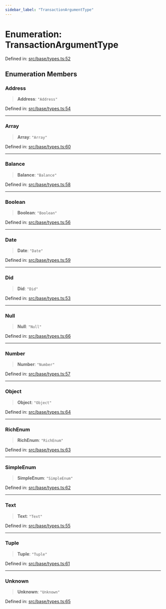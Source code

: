 ```yaml
---
sidebar_label: "TransactionArgumentType"
---
```


# Enumeration: TransactionArgumentType

Defined in: [src/base/types.ts:52](https://github.com/PolymeshAssociation/polymesh-sdk/blob/bee6a2fe7a8ce5db42a6982e793782182cde2153/src/base/types.ts#L52)

## Enumeration Members

### Address

> **Address**: `"Address"`

Defined in: [src/base/types.ts:54](https://github.com/PolymeshAssociation/polymesh-sdk/blob/bee6a2fe7a8ce5db42a6982e793782182cde2153/src/base/types.ts#L54)

***

### Array

> **Array**: `"Array"`

Defined in: [src/base/types.ts:60](https://github.com/PolymeshAssociation/polymesh-sdk/blob/bee6a2fe7a8ce5db42a6982e793782182cde2153/src/base/types.ts#L60)

***

### Balance

> **Balance**: `"Balance"`

Defined in: [src/base/types.ts:58](https://github.com/PolymeshAssociation/polymesh-sdk/blob/bee6a2fe7a8ce5db42a6982e793782182cde2153/src/base/types.ts#L58)

***

### Boolean

> **Boolean**: `"Boolean"`

Defined in: [src/base/types.ts:56](https://github.com/PolymeshAssociation/polymesh-sdk/blob/bee6a2fe7a8ce5db42a6982e793782182cde2153/src/base/types.ts#L56)

***

### Date

> **Date**: `"Date"`

Defined in: [src/base/types.ts:59](https://github.com/PolymeshAssociation/polymesh-sdk/blob/bee6a2fe7a8ce5db42a6982e793782182cde2153/src/base/types.ts#L59)

***

### Did

> **Did**: `"Did"`

Defined in: [src/base/types.ts:53](https://github.com/PolymeshAssociation/polymesh-sdk/blob/bee6a2fe7a8ce5db42a6982e793782182cde2153/src/base/types.ts#L53)

***

### Null

> **Null**: `"Null"`

Defined in: [src/base/types.ts:66](https://github.com/PolymeshAssociation/polymesh-sdk/blob/bee6a2fe7a8ce5db42a6982e793782182cde2153/src/base/types.ts#L66)

***

### Number

> **Number**: `"Number"`

Defined in: [src/base/types.ts:57](https://github.com/PolymeshAssociation/polymesh-sdk/blob/bee6a2fe7a8ce5db42a6982e793782182cde2153/src/base/types.ts#L57)

***

### Object

> **Object**: `"Object"`

Defined in: [src/base/types.ts:64](https://github.com/PolymeshAssociation/polymesh-sdk/blob/bee6a2fe7a8ce5db42a6982e793782182cde2153/src/base/types.ts#L64)

***

### RichEnum

> **RichEnum**: `"RichEnum"`

Defined in: [src/base/types.ts:63](https://github.com/PolymeshAssociation/polymesh-sdk/blob/bee6a2fe7a8ce5db42a6982e793782182cde2153/src/base/types.ts#L63)

***

### SimpleEnum

> **SimpleEnum**: `"SimpleEnum"`

Defined in: [src/base/types.ts:62](https://github.com/PolymeshAssociation/polymesh-sdk/blob/bee6a2fe7a8ce5db42a6982e793782182cde2153/src/base/types.ts#L62)

***

### Text

> **Text**: `"Text"`

Defined in: [src/base/types.ts:55](https://github.com/PolymeshAssociation/polymesh-sdk/blob/bee6a2fe7a8ce5db42a6982e793782182cde2153/src/base/types.ts#L55)

***

### Tuple

> **Tuple**: `"Tuple"`

Defined in: [src/base/types.ts:61](https://github.com/PolymeshAssociation/polymesh-sdk/blob/bee6a2fe7a8ce5db42a6982e793782182cde2153/src/base/types.ts#L61)

***

### Unknown

> **Unknown**: `"Unknown"`

Defined in: [src/base/types.ts:65](https://github.com/PolymeshAssociation/polymesh-sdk/blob/bee6a2fe7a8ce5db42a6982e793782182cde2153/src/base/types.ts#L65)
